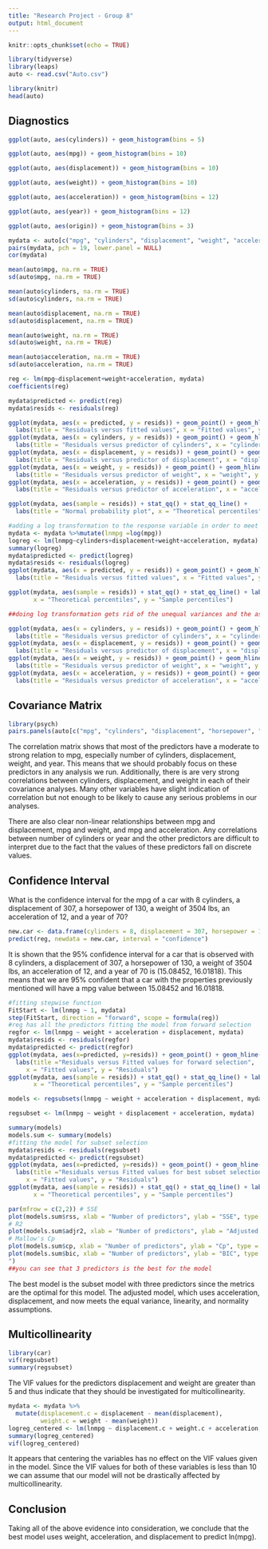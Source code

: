 ---
title: "Research Project - Group 8"
output: html_document
---

```{r setup, include=FALSE}
knitr::opts_chunk$set(echo = TRUE)
```

```{r Load packages/data, echo = TRUE}
library(tidyverse)
library(leaps)
auto <- read.csv("Auto.csv")
```

```{r show, layout="l-body-outset"}
library(knitr)
head(auto)
```

## Diagnostics

```{r cylinders, echo=TRUE}
ggplot(auto, aes(cylinders)) + geom_histogram(bins = 5)
```

```{r mpg hist, echo=TRUE}
ggplot(auto, aes(mpg)) + geom_histogram(bins = 10)
```

```{r displacement hist, echo = TRUE}
ggplot(auto, aes(displacement)) + geom_histogram(bins = 10)
```

```{r weight hist, echo=TRUE}
ggplot(auto, aes(weight)) + geom_histogram(bins = 10)
```

```{r acceleration hist, echo = TRUE}
ggplot(auto, aes(acceleration)) + geom_histogram(bins = 12)
```

```{r year hist, echo = TRUE}
ggplot(auto, aes(year)) + geom_histogram(bins = 12)
```

```{r origin hist, echo = TRUE}
ggplot(auto, aes(origin)) + geom_histogram(bins = 3)
```

```{r}
mydata <- auto[c("mpg", "cylinders", "displacement", "weight", "acceleration")]
pairs(mydata, pch = 19, lower.panel = NULL)
cor(mydata)
```
```{r}
mean(auto$mpg, na.rm = TRUE)
sd(auto$mpg, na.rm = TRUE)
```

```{r}
mean(auto$cylinders, na.rm = TRUE)
sd(auto$cylinders, na.rm = TRUE)
```

```{r}
mean(auto$displacement, na.rm = TRUE)
sd(auto$displacement, na.rm = TRUE)
```

```{r}
mean(auto$weight, na.rm = TRUE)
sd(auto$weight, na.rm = TRUE)
```
```{r}
mean(auto$acceleration, na.rm = TRUE)
sd(auto$acceleration, na.rm = TRUE)
```

```{r}
reg <- lm(mpg~displacement+weight+acceleration, mydata)
coefficients(reg)
```

```{r}
mydata$predicted <- predict(reg)
mydata$resids <- residuals(reg)

ggplot(mydata, aes(x = predicted, y = resids)) + geom_point() + geom_hline(yintercept = 0, color = "blue") + 
  labs(title = "Residuals versus fitted values", x = "Fitted values", y = "Residuals")
ggplot(mydata, aes(x = cylinders, y = resids)) + geom_point() + geom_hline(yintercept = 0, color = "blue") +
  labs(title = "Residuals versus predictor of cylinders", x = "cylinders", y = "Residuals")
ggplot(mydata, aes(x = displacement, y = resids)) + geom_point() + geom_hline(yintercept = 0, color = "blue") + 
  labs(title = "Residuals versus predictor of displacement", x = "displacement", y = "Residuals")
ggplot(mydata, aes(x = weight, y = resids)) + geom_point() + geom_hline(yintercept = 0, color = "blue") + 
  labs(title = "Residuals versus predictor of weight", x = "weight", y = "Residuals")
ggplot(mydata, aes(x = acceleration, y = resids)) + geom_point() + geom_hline(yintercept = 0, color = "blue") + 
  labs(title = "Residuals versus predictor of acceleration", x = "acceleration", y = "Residuals")
```

```{r}
ggplot(mydata, aes(sample = resids)) + stat_qq() + stat_qq_line() +
  labs(title = "Normal probability plot", x = "Theoretical percentiles", y = "Sample percentiles")
```
```{r, log_transformation}
#adding a log transformation to the response variable in order to meet the assumptions
mydata <- mydata %>%mutate(lnmpg =log(mpg))
logreg <- lm(lnmpg~cylinders+displacement+weight+acceleration, mydata)
summary(logreg)
mydata$predicted <- predict(logreg)
mydata$resids <- residuals(logreg)
ggplot(mydata, aes(x = predicted, y = resids)) + geom_point() + geom_hline(yintercept = 0, color = "blue") + 
  labs(title = "Residuals versus fitted values", x = "Fitted values", y = "Residuals")

ggplot(mydata, aes(sample = resids)) + stat_qq() + stat_qq_line() + labs(title ="Normal probability plot for forward selection",
       x = "Theoretical percentiles", y = "Sample percentiles")

##doing log transformation gets rid of the unequal variances and the assumptions are met.

ggplot(mydata, aes(x = cylinders, y = resids)) + geom_point() + geom_hline(yintercept = 0, color = "blue") +
  labs(title = "Residuals versus predictor of cylinders", x = "cylinders", y = "Residuals")
ggplot(mydata, aes(x = displacement, y = resids)) + geom_point() + geom_hline(yintercept = 0, color = "blue") + 
  labs(title = "Residuals versus predictor of displacement", x = "displacement", y = "Residuals")
ggplot(mydata, aes(x = weight, y = resids)) + geom_point() + geom_hline(yintercept = 0, color = "blue") + 
  labs(title = "Residuals versus predictor of weight", x = "weight", y = "Residuals")
ggplot(mydata, aes(x = acceleration, y = resids)) + geom_point() + geom_hline(yintercept = 0, color = "blue") + 
  labs(title = "Residuals versus predictor of acceleration", x = "acceleration", y = "Residuals")
```

## Covariance Matrix

```{r matrix}
library(psych)
pairs.panels(auto[c("mpg", "cylinders", "displacement", "horsepower", "weight", "acceleration", "year")], method = "pearson", hist.col = "#00AFBB", smooth = FALSE, density = FALSE, ellipses = FALSE)
```

The correlation matrix shows that most of the predictors have a moderate to strong relation to mpg, especially number of cylinders, displacement, weight, and year. This means that we should probably focus on these predictors in any analysis we run. Additionally, there is are very strong correlations between cylinders, displacement, and weight in each of their covariance analyses. Many other variables have slight indication of correlation but not enough to be likely to cause any serious problems in our analyses. 

There are also clear non-linear relationships between mpg and displacement, mpg and weight, and mpg and acceleration. Any correlations between number of cylinders or year and the other predictors are difficult to interpret due to the fact that the values of these predictors fall on discrete values.

## Confidence Interval 

What is the confidence interval for the mpg of a car with 8 cylinders, a displacement of 307, a horsepower of 130, a weight of 3504 lbs, an acceleration of 12, and a year of 70?

```{r}
new.car <- data.frame(cylinders = 8, displacement = 307, horsepower = 130, weight = 3504, acceleration = 12, year = 70)
predict(reg, newdata = new.car, interval = "confidence")
```

It is shown that the 95% confidence interval for a car that is observed with 8 cylinders, a displacement of 307, a horsepower of 130, a weight of 3504 lbs, an acceleration of 12, and a year of 70 is (15.08452, 16.01818). This means that we are 95% confident that a car with the properties previously mentioned will have a mpg value between 15.08452 and 16.01818.

```{r, stepwise_model_log}
#fitting stepwise function
FitStart <- lm(lnmpg ~ 1, mydata)
step(FitStart, direction = "forward", scope = formula(reg))
#reg has all the predictors fitting the model from forward selection
regfor <- lm(lnmpg ~ weight + acceleration + displacement, mydata)
mydata$resids <- residuals(regfor)
mydata$predicted <- predict(regfor)
ggplot(mydata, aes(x=predicted, y=resids)) + geom_point() + geom_hline(yintercept = 0, color = "blue") +
  labs(title ="Residuals versus Fitted values for forward selection",
     x = "Fitted values", y = "Residuals")
ggplot(mydata, aes(sample = resids)) + stat_qq() + stat_qq_line() + labs(title ="Normal probability plot for forward selection",
       x = "Theoretical percentiles", y = "Sample percentiles")
```

```{r, subset_model_log}
models <- regsubsets(lnmpg ~ weight + acceleration + displacement, mydata, nvmax = 3)

regsubset <- lm(lnmpg ~ weight + displacement + acceleration, mydata)

summary(models)
models.sum <- summary(models)
#fitting the model for subset selection
mydata$resids <- residuals(regsubset)
mydata$predicted <- predict(regsubset)
ggplot(mydata, aes(x=predicted, y=resids)) + geom_point() + geom_hline(yintercept=0, color = "blue") +
  labs(title ="Residuals versus Fitted values for best subset selection",
     x = "Fitted values", y = "Residuals")
ggplot(mydata, aes(sample = resids)) + stat_qq() + stat_qq_line() + labs(title ="Normal probability plot for best subset selection",
       x = "Theoretical percentiles", y = "Sample percentiles")

par(mfrow = c(2,2)) # SSE
plot(models.sum$rss, xlab = "Number of predictors", ylab = "SSE", type = "l")
# R2
plot(models.sum$adjr2, xlab = "Number of predictors", ylab = "Adjusted RSq" , type = "l")
# Mallow's Cp
plot(models.sum$cp, xlab = "Number of predictors", ylab = "Cp", type = "l") # BIC
plot(models.sum$bic, xlab = "Number of predictors", ylab = "BIC", type = "l
")
##you can see that 3 predictors is the best for the model
```
The best model is the subset model with three predictors since the metrics are the optimal for this model. The adjusted model, which uses acceleration, displacement, and  now meets the equal variance, linearity, and normality assumptions.

## Multicollinearity

```{r VIF}
library(car)
vif(regsubset)
summary(regsubset)
```

The VIF values for the predictors displacement and weight are greater than 5 and thus indicate that they should be investigated for multicollinearity.

```{r, center predictors}
mydata <- mydata %>%
  mutate(displacement.c = displacement - mean(displacement),
         weight.c = weight - mean(weight))
logreg_centered <- lm(lnmpg ~ displacement.c + weight.c + acceleration, mydata)
summary(logreg_centered)
vif(logreg_centered)
```
It appears that centering the variables has no effect on the VIF values given in the model. Since the VIF values for both of these variables is less than 10 we can assume that our model will not be drastically affected by multicollinearity. 

## Conclusion

Taking all of the above evidence into consideration, we conclude that the best model uses weight, acceleration, and displacement to predict ln(mpg). 